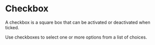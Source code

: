 
<Meta of={CmTypographyStories} />

# Checkbox

A checkbox is a square box that can be activated or deactivated when ticked. 

Use checkboxes to select one or more options from a list of choices.

<Story of={CmTypographyStories.Headline1} />
<Story of={CmTypographyStories.Headline2} />
<Story of={CmTypographyStories.Headline3} />
<Story of={CmTypographyStories.Headline4} />
<Story of={CmTypographyStories.Body} />
<Story of={CmTypographyStories.BodyItalics} />
<Story of={CmTypographyStories.Button} />
<Story of={CmTypographyStories.Caption} />
<Story of={CmTypographyStories.Overline} />
<Story of={CmTypographyStories.Label} />